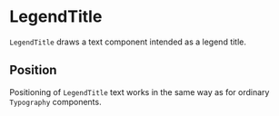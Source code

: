 
# LegendTitle

<Meta of={LegendTitleStories} />

`LegendTitle` draws a text component intended as a legend title.

<ArgTypes of={LegendTitleStories} />

## Position

Positioning of `LegendTitle` text works in the same way as for ordinary `Typography` components.

<Canvas of={LegendTitleStories.Title} />
